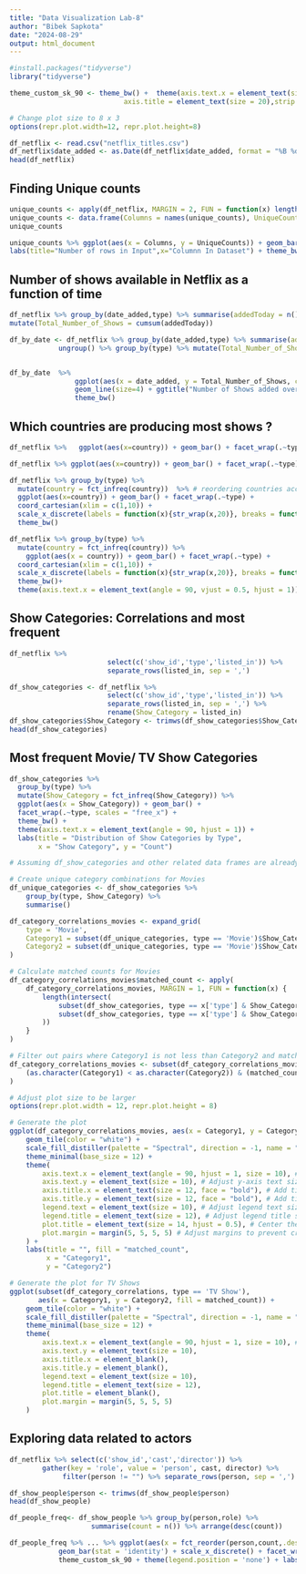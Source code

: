 ```yaml
---
title: "Data Visualization Lab-8"
author: "Bibek Sapkota"
date: "2024-08-29"
output: html_document
---
```




```r
#install.packages("tidyverse")
library("tidyverse")
```


```r
theme_custom_sk_90 <- theme_bw() +  theme(axis.text.x = element_text(size = 18, angle = 90, hjust = 1, vjust = 0.5), axis.text.y = element_text(size = 18),
                            axis.title = element_text(size = 20),strip.text  = element_text(size = 14))

# Change plot size to 8 x 3
options(repr.plot.width=12, repr.plot.height=8)
```


```r
df_netflix <- read.csv("netflix_titles.csv")
df_netflix$date_added <- as.Date(df_netflix$date_added, format = "%B %d, %Y")
head(df_netflix)
```

## Finding Unique counts

```r
unique_counts <- apply(df_netflix, MARGIN = 2, FUN = function(x) length(unique(x)))
unique_counts <- data.frame(Columns = names(unique_counts), UniqueCounts = unique_counts, stringsAsFactors = F)
unique_counts
```

```r
unique_counts %>% ggplot(aes(x = Columns, y = UniqueCounts)) + geom_bar(stat = "identity") + 
labs(title="Number of rows in Input",x="Columnn In Dataset") + theme_bw()
```


## Number of shows available in Netflix as a function of time

```r
df_netflix %>% group_by(date_added,type) %>% summarise(addedToday = n()) %>% ungroup() %>% group_by(type) %>%
mutate(Total_Number_of_Shows = cumsum(addedToday))
```


```r
df_by_date <- df_netflix %>% group_by(date_added,type) %>% summarise(addedToday = n()) %>% 
            ungroup() %>% group_by(type) %>% mutate(Total_Number_of_Shows = cumsum(addedToday), label = if_else(date_added == max(date_added,na.rm = T), as.character(type), NA_character_))


df_by_date  %>% 
                ggplot(aes(x = date_added, y = Total_Number_of_Shows, color = type)) + 
                geom_line(size=4) + ggtitle("Number of Shows added over Time") + scale_x_date(breaks="2 years")
                theme_bw()
```


## Which countries are producing most shows ?

```r
df_netflix %>%   ggplot(aes(x=country)) + geom_bar() + facet_wrap(.~type)
```


```r
df_netflix %>% ggplot(aes(x=country)) + geom_bar() + facet_wrap(.~type) + coord_cartesian(xlim = c(1,10))
```


```r
df_netflix %>% group_by(type) %>% 
  mutate(country = fct_infreq(country))  %>% # reordering countries according to their freq
  ggplot(aes(x=country)) + geom_bar() + facet_wrap(.~type) +
  coord_cartesian(xlim = c(1,10)) + 
  scale_x_discrete(labels = function(x){str_wrap(x,20)}, breaks = function(x) {x[1:10]}) +
  theme_bw()
```


```r
df_netflix %>% group_by(type) %>% 
  mutate(country = fct_infreq(country)) %>% 
    ggplot(aes(x = country)) + geom_bar() + facet_wrap(.~type) +
  coord_cartesian(xlim = c(1,10)) + 
  scale_x_discrete(labels = function(x){str_wrap(x,20)}, breaks = function(x) {x[1:10]}) +
  theme_bw()+
  theme(axis.text.x = element_text(angle = 90, vjust = 0.5, hjust = 1))
```


## Show Categories: Correlations and most frequent

```r
df_netflix %>% 
                        select(c('show_id','type','listed_in')) %>% 
                        separate_rows(listed_in, sep = ',')
```


```r
df_show_categories <- df_netflix %>% 
                        select(c('show_id','type','listed_in')) %>% 
                        separate_rows(listed_in, sep = ',') %>%
                        rename(Show_Category = listed_in)
df_show_categories$Show_Category <- trimws(df_show_categories$Show_Category)
head(df_show_categories)
```

## Most frequent Movie/ TV Show Categories

```r
df_show_categories %>% 
  group_by(type) %>% 
  mutate(Show_Category = fct_infreq(Show_Category)) %>% 
  ggplot(aes(x = Show_Category)) + geom_bar() + 
  facet_wrap(.~type, scales = "free_x") + 
  theme_bw() + 
  theme(axis.text.x = element_text(angle = 90, hjust = 1)) +
  labs(title = "Distribution of Show Categories by Type", 
       x = "Show Category", y = "Count")
```


```r
# Assuming df_show_categories and other related data frames are already loaded

# Create unique category combinations for Movies
df_unique_categories <- df_show_categories %>%
    group_by(type, Show_Category) %>%
    summarise()

df_category_correlations_movies <- expand_grid(
    type = 'Movie',
    Category1 = subset(df_unique_categories, type == 'Movie')$Show_Category,
    Category2 = subset(df_unique_categories, type == 'Movie')$Show_Category
)

# Calculate matched counts for Movies
df_category_correlations_movies$matched_count <- apply(
    df_category_correlations_movies, MARGIN = 1, FUN = function(x) {
        length(intersect(
            subset(df_show_categories, type == x['type'] & Show_Category == x['Category1'])$show_id,
            subset(df_show_categories, type == x['type'] & Show_Category == x['Category2'])$show_id
        ))
    }
)

# Filter out pairs where Category1 is not less than Category2 and matched_count > 0
df_category_correlations_movies <- subset(df_category_correlations_movies, 
    (as.character(Category1) < as.character(Category2)) & (matched_count > 0)
)

# Adjust plot size to be larger
options(repr.plot.width = 12, repr.plot.height = 8)

# Generate the plot
ggplot(df_category_correlations_movies, aes(x = Category1, y = Category2, fill = matched_count)) + 
    geom_tile(color = "white") + 
    scale_fill_distiller(palette = "Spectral", direction = -1, name = "matched_count") + 
    theme_minimal(base_size = 12) +
    theme(
        axis.text.x = element_text(angle = 90, hjust = 1, size = 10), # Rotate x-axis text and adjust size
        axis.text.y = element_text(size = 10), # Adjust y-axis text size
        axis.title.x = element_text(size = 12, face = "bold"), # Add title to the x-axis
        axis.title.y = element_text(size = 12, face = "bold"), # Add title to the y-axis
        legend.text = element_text(size = 10), # Adjust legend text size
        legend.title = element_text(size = 12), # Adjust legend title size
        plot.title = element_text(size = 14, hjust = 0.5), # Center the title
        plot.margin = margin(5, 5, 5, 5) # Adjust margins to prevent crowding
    ) +
    labs(title = "", fill = "matched_count", 
         x = "Category1", 
         y = "Category2")
```


```r
# Generate the plot for TV Shows
ggplot(subset(df_category_correlations, type == 'TV Show'), 
       aes(x = Category1, y = Category2, fill = matched_count)) + 
    geom_tile(color = "white") + 
    scale_fill_distiller(palette = "Spectral", direction = -1, name = "matched_count") + 
    theme_minimal(base_size = 12) +
    theme(
        axis.text.x = element_text(angle = 90, hjust = 1, size = 10), # Rotate x-axis text and adjust size
        axis.text.y = element_text(size = 10), 
        axis.title.x = element_blank(),
        axis.title.y = element_blank(),
        legend.text = element_text(size = 10), 
        legend.title = element_text(size = 12), 
        plot.title = element_blank(), 
        plot.margin = margin(5, 5, 5, 5) 
    )
```

## Exploring data related to actors

```r
df_netflix %>% select(c('show_id','cast','director')) %>% 
        gather(key = 'role', value = 'person', cast, director) %>% 
             filter(person != "") %>% separate_rows(person, sep = ',') -> df_show_people

df_show_people$person <- trimws(df_show_people$person)
head(df_show_people)
```

```r
df_people_freq<- df_show_people %>% group_by(person,role) %>% 
                    summarise(count = n()) %>% arrange(desc(count))

df_people_freq %>% ... %>% ggplot(aes(x = fct_reorder(person,count,.desc = T), y = count, fill = role)) + 
            geom_bar(stat = 'identity') + scale_x_discrete() + facet_wrap(~role, scales = 'free_x') + 
            theme_custom_sk_90 + theme(legend.position = 'none') + labs(x = 'Name of the actor / director')
```





